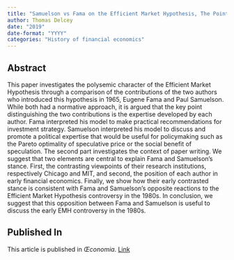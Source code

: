 ```yaml
---
title: "Samuelson vs Fama on the Efficient Market Hypothesis, The Point of View of Expertise"
author: Thomas Delcey
date: "2019"
date-format: "YYYY"
categories: "History of financial economics"
---
```



## Abstract

This paper investigates the polysemic character of the Efficient Market Hypothesis through a comparison of the contributions of the two authors who introduced this hypothesis in 1965, Eugene Fama and Paul Samuelson. While both had a normative approach, it is argued that the key point distinguishing the two contributions is the expertise developed by each author. Fama interpreted his model to make practical recommendations for investment strategy. Samuelson interpreted his model to discuss and promote a political expertise that would be useful for policymaking such as the Pareto optimality of speculative price or the social benefit of speculation. The second part investigates the context of paper writing. We suggest that two elements are central to explain Fama and Samuelson’s stance. First, the contrasting viewpoints of their research institutions, respectively Chicago and MIT, and second, the position of each author in early financial economics. Finally, we show how their early contrasted stance is consistent with Fama and Samuelson’s opposite reactions to the Efficient Market Hypothesis controversy in the 1980s. In conclusion, we suggest that this opposition between Fama and Samuelson is useful to discuss the early EMH controversy in the 1980s.

## Published In

This article is published in *Œconomia*. [Link](https://doi.org/10.4000/oeconomia.5300)

